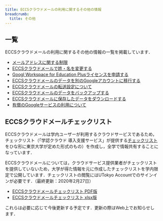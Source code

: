 ```yaml
---
title: ECCSクラウドメールの利用に関するその他の情報
breadcrumb:
  title: その他
---
```



<InPreparation />

## 一覧

ECCSクラウドメールの利用に関するその他の情報の一覧を掲載しています．

- [メールアドレスに関する制限](/google/misc/localpart)
- [ECCSクラウドメールで姓・名を変更する](/google/misc/name)
- [Googl Workspace for Education Plusライセンスを申請する](/google/misc/education-plus)
- [ECCSクラウドメールのデータを別のGoogleアカウントに移行する](/google/misc/backup/transfer)
- [ECCSクラウドメールの転送設定について](/google/misc/automatic-forwarding)
- [ECCSクラウドメールのデータをバックアップする](/google/misc/backup/)
- [ECCSクラウドメールに保存したデータをダウンロードする](/google/misc/backup/download)
- [有償のGoogleサービスの利用について](/google/misc/payments)

## ECCSクラウドメールチェックリスト

ECCSクラウドメールは学内ユーザーが利用するクラウドサービスであるため，チェックリスト（「学認クラウド 導入支援サービス」が提供する[チェックリスト](https://cloud.gakunin.jp/foracademy/)をひな形に東京大学が定めた形式のもの）を作成し，全学で情報共有することになっています．

ECCSクラウドメールについては，クラウドサービス提供業者がチェックリストを提供していないため，大学が得た情報を元に作成したチェックリストを学内限定で公開しています．チェックリストの閲覧にはUTokyo Accountでのサインインが必要です．（最終更新：2020年2月27日）

- [ECCSクラウドメールチェックリスト PDF版](https://univtokyo.sharepoint.com/:b:/s/msteams_15d9d4/ESjG2CLkxN9JtOsZ29m9oD0BPQa6Iryxz14yd87Jn1UKPw)
- [ECCSクラウドメールチェックリスト xlsx版](https://univtokyo.sharepoint.com/:x:/s/msteams_15d9d4/EfCUa7r7To1FuCpc-TBemjEBvk7PT01GlKB2e4xre9EuAw)

これらは必要に応じて今後更新する予定です．更新の際はWeb上でお知らせします．
